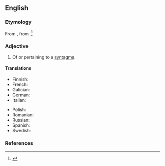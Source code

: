==English==

===Etymology===
From {{bor|en|fr|syntagmatique}}, from {{der|en|grc|συνταγμᾰτικός}}.<ref>{{R:American Heritage Dictionary}}</ref>

===Adjective===
{{en-adj}}

# Of or pertaining to a [[syntagma]].
#: {{syn|en|syntagmic}}

====Translations====
{{trans-top|of a syntagma}}
* Finnish: {{t+|fi|syntagmaattinen}}
* French: {{t+|fr|syntagmatique}}
* Galician: {{t|gl|sintagmático|m}}
* German: {{t+|de|syntagmatisch}}
* Italian: {{t+|it|sintagmatico}}
{{trans-mid}}
* Polish: {{t|pl|syntagmatyczny}}
* Romanian: {{t+|ro|sintagmatic}}
* Russian: {{t+|ru|синтагматический}}
* Spanish: {{t|es|sintagmático}}
* Swedish: {{t|sv|syntagmatisk}}
{{trans-bottom}}

===References===
<references/>